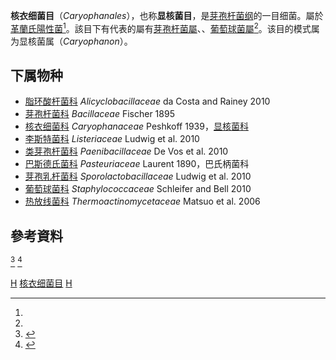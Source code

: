 {{Automatic taxobox
| taxon = Caryophanales
| image = Listeria monocytogenes PHIL 2287 lores.jpg
| image_caption = [[单核细胞增多性李斯特菌|单核细胞增多性李斯特菌]]
| authority = Peshkoff, 1939
| type_genus = ''Caryophanon''
| type_genus_authority =  Peshkoff, 1939
| synonyms = 芽孢桿菌目 ''Bacillales'' Prévot, 1953
}}
'''核衣细菌目'''（''Caryophanales''），也称'''显核菌目'''，是[[芽孢杆菌纲|芽孢杆菌纲]]的一目细菌。屬於[[革蘭氏陽性菌|革蘭氏陽性菌]]<ref name="LPSN" />。該目下有代表的屬有[[芽孢杆菌屬|芽孢杆菌屬]]、{{link-en|李斯特菌屬|Listeria}}、[[葡萄球菌屬|葡萄球菌屬]]<ref name="Bergey" />。该目的模式属为显核菌属（''Caryophanon''）。

==下属物种==
* [[脂环酸杆菌科|脂环酸杆菌科]] ''Alicyclobacillaceae'' da Costa and Rainey 2010
* [[芽孢杆菌科|芽孢杆菌科]] ''Bacillaceae'' Fischer 1895
* [[核衣细菌科|核衣细菌科]] ''Caryophanaceae'' Peshkoff 1939，[[显核菌科|显核菌科]]
* [[李斯特菌科|李斯特菌科]] ''Listeriaceae'' Ludwig et al. 2010
* [[类芽孢杆菌科|类芽孢杆菌科]] ''Paenibacillaceae'' De Vos et al. 2010
* [[巴斯德氏菌科|巴斯德氏菌科]] ''Pasteuriaceae'' Laurent 1890，巴氏柄菌科
* [[芽孢乳杆菌科|芽孢乳杆菌科]] ''Sporolactobacillaceae'' Ludwig et al. 2010
* [[葡萄球菌科|葡萄球菌科]] ''Staphylococcaceae'' Schleifer and Bell 2010
* [[热放线菌科|热放线菌科]] ''Thermoactinomycetaceae'' Matsuo et al. 2006

==參考資料==
<references>
<ref name=LPSN>{{cite web | last=Euzéby | first=J. P. | url=http://www.bacterio.net/bacillales.html | title=List of Prokaryotic Names with Standing in Nomenclature | accessdate=March 24, 2014 | archive-date=2018-07-16 | archive-url=https://web.archive.org/web/20180716074610/http://www.bacterio.net/bacillales.html | dead-url=no }}</ref>
<ref name=Bergey>{{cite book |series=Bergey's Manual of Systematic Bacteriology |volume=3 |title=The Firmicutes |author=George M. Garrity |author2=Vos, P. |author3=Garrity, G. |author4=Jones, D. |author5=Krieg, N.R. |author6=Ludwig, W. |author7=Rainey, F.A. |author8=Schleifer, K.-H. |author9=Whitman, W.B. |publisher=Springer |location=New York |edition=2nd |isbn=978-0-387-95041-9 |pages=1450 |url=https://www.springer.com/life+sciences/book/978-0-387-95041-9 |date=September 15, 2009 |id=British Library no. GBA561951 |access-date=2017-11-05 |archive-date=2014-12-24 |archive-url=https://web.archive.org/web/20141224085338/http://www.springer.com/life+sciences/book/978-0-387-95041-9 |dead-url=no }}</ref>
</references>

{{Bacteria classification}}
{{Taxonbar}}
[[Category:1939年描述的分类群|H]]
[[Category:核衣细菌目|]]
[[Category:芽孢杆菌纲|H]]